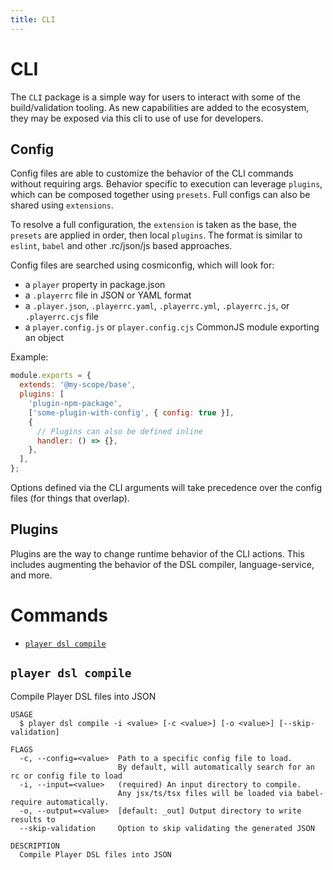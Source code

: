 ```yaml
---
title: CLI
---
```


# CLI

The `CLI` package is a simple way for users to interact with some of the build/validation tooling. As new capabilities are added to the ecosystem, they may be exposed via this cli to use of use for developers. 

## Config

Config files are able to customize the behavior of the CLI commands without requiring args. Behavior specific to execution can leverage `plugins`, which can be composed together using `presets`. Full configs can also be shared using `extensions`.

To resolve a full configuration, the `extension` is taken as the base, the `presets` are applied in order, then local `plugins`.
The format is similar to `eslint`, `babel` and other .rc/json/js based approaches.

Config files are searched using cosmiconfig, which will look for:

- a `player` property in package.json
- a `.playerrc` file in JSON or YAML format
- a `.player.json`, `.playerrc.yaml`, `.playerrc.yml`, `.playerrc.js`, or `.playerrc.cjs` file
- a `player.config.js` or `player.config.cjs` CommonJS module exporting an object

Example:

```js
module.exports = {
  extends: '@my-scope/base',
  plugins: [
    'plugin-npm-package',
    ['some-plugin-with-config', { config: true }],
    {
      // Plugins can also be defined inline
      handler: () => {},
    },
  ],
};
```

Options defined via the CLI arguments will take precedence over the config files (for things that overlap).

## Plugins

Plugins are the way to change runtime behavior of the CLI actions. This includes augmenting the behavior of the DSL compiler, language-service, and more.

# Commands

<!-- commands -->

- [`player dsl compile`](#player-dsl-compile)
<!-- - [`player json validate`](#player-json-validate) -->

## `player dsl compile`

Compile Player DSL files into JSON

```
USAGE
  $ player dsl compile -i <value> [-c <value>] [-o <value>] [--skip-validation]

FLAGS
  -c, --config=<value>  Path to a specific config file to load.
                        By default, will automatically search for an rc or config file to load
  -i, --input=<value>   (required) An input directory to compile.
                        Any jsx/ts/tsx files will be loaded via babel-require automatically.
  -o, --output=<value>  [default: _out] Output directory to write results to
  --skip-validation     Option to skip validating the generated JSON

DESCRIPTION
  Compile Player DSL files into JSON
```

<!-- ## `player json validate`

Validate Player JSON content

```
USAGE
  $ player json validate -f <value> [-c <value>]

FLAGS
  -c, --config=<value>    Path to a specific config file to load.
                          By default, will automatically search for an rc or config file to load
  -f, --files=<value>...  (required) A list of files or globs to validate

DESCRIPTION
  Validate Player JSON content
``` -->

<!-- commandsstop -->